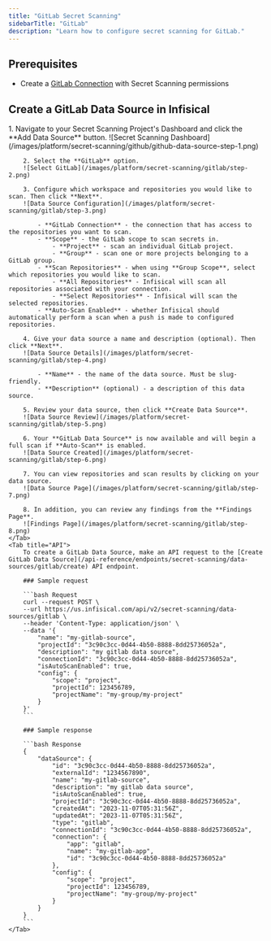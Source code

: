 ```yaml
---
title: "GitLab Secret Scanning"
sidebarTitle: "GitLab"
description: "Learn how to configure secret scanning for GitLab."
---
```


## Prerequisites

- Create a [GitLab Connection](/integrations/app-connections/gitlab) with Secret Scanning permissions

## Create a GitLab Data Source in Infisical

<Tabs>
    <Tab title="Infisical UI">
        1. Navigate to your Secret Scanning Project's Dashboard and click the **Add Data Source** button.
        ![Secret Scanning Dashboard](/images/platform/secret-scanning/github/github-data-source-step-1.png)

        2. Select the **GitLab** option.
        ![Select GitLab](/images/platform/secret-scanning/gitlab/step-2.png)

        3. Configure which workspace and repositories you would like to scan. Then click **Next**.
        ![Data Source Configuration](/images/platform/secret-scanning/gitlab/step-3.png)

            - **GitLab Connection** - the connection that has access to the repositories you want to scan.
            - **Scope** - the GitLab scope to scan secrets in.
                - **Project** - scan an individual GitLab project.
                - **Group** - scan one or more projects belonging to a GitLab group.
            - **Scan Repositories** - when using **Group Scope**, select which repositories you would like to scan.
                - **All Repositories** - Infisical will scan all repositories associated with your connection.
                - **Select Repositories** - Infisical will scan the selected repositories.
            - **Auto-Scan Enabled** - whether Infisical should automatically perform a scan when a push is made to configured repositories.

        4. Give your data source a name and description (optional). Then click **Next**.
        ![Data Source Details](/images/platform/secret-scanning/gitlab/step-4.png)

            - **Name** - the name of the data source. Must be slug-friendly.
            - **Description** (optional) - a description of this data source.

        5. Review your data source, then click **Create Data Source**.
        ![Data Source Review](/images/platform/secret-scanning/gitlab/step-5.png)

        6. Your **GitLab Data Source** is now available and will begin a full scan if **Auto-Scan** is enabled.
        ![Data Source Created](/images/platform/secret-scanning/gitlab/step-6.png)

        7. You can view repositories and scan results by clicking on your data source.
        ![Data Source Page](/images/platform/secret-scanning/gitlab/step-7.png)

        8. In addition, you can review any findings from the **Findings Page**.
        ![Findings Page](/images/platform/secret-scanning/gitlab/step-8.png)
    </Tab>
    <Tab title="API">
        To create a GitLab Data Source, make an API request to the [Create GitLab Data Source](/api-reference/endpoints/secret-scanning/data-sources/gitlab/create) API endpoint.

        ### Sample request

        ```bash Request
        curl --request POST \
        --url https://us.infisical.com/api/v2/secret-scanning/data-sources/gitlab \
        --header 'Content-Type: application/json' \
        --data '{
            "name": "my-gitlab-source",
            "projectId": "3c90c3cc-0d44-4b50-8888-8dd25736052a",
            "description": "my gitlab data source",
            "connectionId": "3c90c3cc-0d44-4b50-8888-8dd25736052a",
            "isAutoScanEnabled": true,
            "config": {
                "scope": "project",
                "projectId": 123456789,
                "projectName": "my-group/my-project"
            }
        }'
        ```

        ### Sample response

        ```bash Response
        {
            "dataSource": {
                "id": "3c90c3cc-0d44-4b50-8888-8dd25736052a",
                "externalId": "1234567890",
                "name": "my-gitlab-source",
                "description": "my gitlab data source",
                "isAutoScanEnabled": true,
                "projectId": "3c90c3cc-0d44-4b50-8888-8dd25736052a",
                "createdAt": "2023-11-07T05:31:56Z",
                "updatedAt": "2023-11-07T05:31:56Z",
                "type": "gitlab",
                "connectionId": "3c90c3cc-0d44-4b50-8888-8dd25736052a",
                "connection": {
                    "app": "gitlab",
                    "name": "my-gitlab-app",
                    "id": "3c90c3cc-0d44-4b50-8888-8dd25736052a"
                },
                "config": {
                    "scope": "project",
                    "projectId": 123456789,
                    "projectName": "my-group/my-project"
                }
            }
        }
        ```
    </Tab>
</Tabs>
